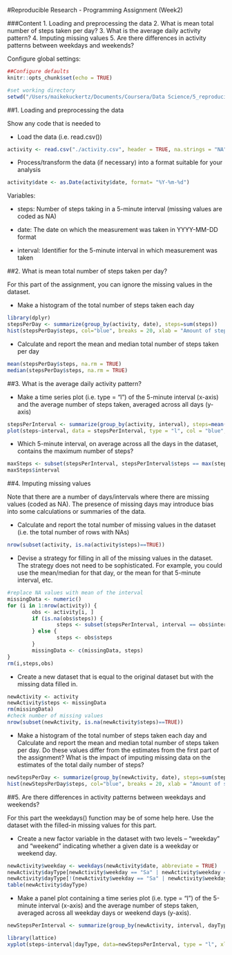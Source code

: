 #Reproducible Research - Programming Assignment (Week2)

###Content
1. Loading and preprocessing the data
2. What is mean total number of steps taken per day?
3. What is the average daily activity pattern?
4. Imputing missing values
5. Are there differences in activity patterns between weekdays and weekends?

Configure global settings:
```r
##Configure defaults
knitr::opts_chunk$set(echo = TRUE)
```

```r
#set working directory
setwd("/Users/maikekuckertz/Documents/Coursera/Data Science/5_reproducible research")
```

##1. Loading and preprocessing the data

Show any code that is needed to  

- Load the data (i.e. read.csv())  
```r
activity <- read.csv("./activity.csv", header = TRUE, na.strings = "NA")
```
- Process/transform the data (if necessary) into a format suitable for your analysis  
```r
activity$date <- as.Date(activity$date, format= "%Y-%m-%d")
```
Variables:

- steps: Number of steps taking in a 5-minute interval (missing values are coded as NA)

- date: The date on which the measurement was taken in YYYY-MM-DD format

- interval: Identifier for the 5-minute interval in which measurement was taken


##2. What is mean total number of steps taken per day?

For this part of the assignment, you can ignore the missing values in the dataset.  

- Make a histogram of the total number of steps taken each day  
```r
library(dplyr)
stepsPerDay <- summarize(group_by(activity, date), steps=sum(steps))
hist(stepsPerDay$steps, col="blue", breaks = 20, xlab = "Amount of steps per day", main = "Histogram of average number of steps per day")
```

- Calculate and report the mean and median total number of steps taken per day  
```r
mean(stepsPerDay$steps, na.rm = TRUE)
median(stepsPerDay$steps, na.rm = TRUE)
```

##3. What is the average daily activity pattern?

- Make a time series plot (i.e. type = "l") of the 5-minute interval (x-axis) and the average number of steps taken, averaged across all days (y-axis)

```r
stepsPerInterval <- summarize(group_by(activity, interval), steps=mean(steps, na.rm = TRUE))
plot(steps~interval, data = stepsPerInterval, type = "l", col = "blue", main = "Average daily activity pattern", xlab = "5 minute intervals", ylab = "Average number of steps")
```

- Which 5-minute interval, on average across all the days in the dataset, contains the maximum number of steps?

```r
maxSteps <- subset(stepsPerInterval, stepsPerInterval$steps == max(stepsPerInterval$steps))
maxSteps$interval
```


##4. Imputing missing values

Note that there are a number of days/intervals where there are missing values (coded as NA). The presence of missing days may introduce bias into some calculations or summaries of the data.

- Calculate and report the total number of missing values in the dataset (i.e. the total number of rows with NAs)
```r
nrow(subset(activity, is.na(activity$steps)==TRUE))
```

- Devise a strategy for filling in all of the missing values in the dataset. The strategy does not need to be sophisticated. For example, you could use the mean/median for that day, or the mean for that 5-minute interval, etc.
```r
#replace NA values with mean of the interval
missingData <- numeric()
for (i in 1:nrow(activity)) {
        obs <- activity[i, ]
        if (is.na(obs$steps)) {
                steps <- subset(stepsPerInterval, interval == obs$interval)$steps
        } else {
                steps <- obs$steps
        }
        missingData <- c(missingData, steps)
}
rm(i,steps,obs)
```

- Create a new dataset that is equal to the original dataset but with the missing data filled in.
```r
newActivity <- activity
newActivity$steps <- missingData
rm(missingData)
#check number of missing values
nrow(subset(newActivity, is.na(newActivity$steps)==TRUE))
```

- Make a histogram of the total number of steps taken each day and Calculate and report the mean and median total number of steps taken per day. Do these values differ from the estimates from the first part of the assignment? What is the impact of imputing missing data on the estimates of the total daily number of steps?

```r
newStepsPerDay <- summarize(group_by(newActivity, date), steps=sum(steps))
hist(newStepsPerDay$steps, col="blue", breaks = 20, xlab = "Amount of steps per day", main = "Histogram of avg. number of steps per day, with cleaned data")
```


##5. Are there differences in activity patterns between weekdays and weekends?

For this part the weekdays() function may be of some help here. Use the dataset with the filled-in missing values for this part.

- Create a new factor variable in the dataset with two levels -- "weekday" and "weekend" indicating whether a given date is a weekday or weekend day.
```r
newActivity$weekday <- weekdays(newActivity$date, abbreviate = TRUE)
newActivity$dayType[newActivity$weekday == "Sa" | newActivity$weekday == "So"] <- "weekend"
newActivity$dayType[!(newActivity$weekday == "Sa" | newActivity$weekday == "So")] <- "weekday"
table(newActivity$dayType)
```

- Make a panel plot containing a time series plot (i.e. type = "l") of the 5-minute interval (x-axis) and the average number of steps taken, averaged across all weekday days or weekend days (y-axis).

```r
newStepsPerInterval <- summarize(group_by(newActivity, interval, dayType), steps=mean(steps, na.rm = TRUE))

library(lattice)
xyplot(steps~interval|dayType, data=newStepsPerInterval, type = "l", xlab = "Interval", ylab = "Number of steps", layout = c(1, 2))
```

